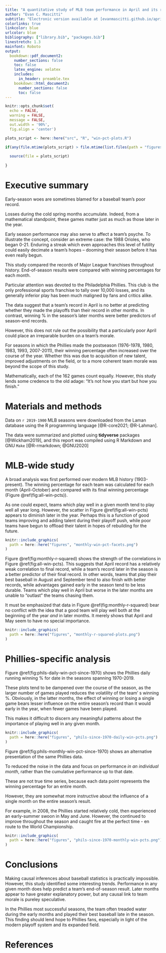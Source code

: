 ```yaml
---
title: "A quantitative study of MLB team performance in April and its relation to season-end results"
author: "Evan C. Mascitti"
subtitle: "Electronic version available at [evanmascitti.github.io/april-study/April-study-final-report.html](https://evanmascitti.github.io/april-study/April-study-final-report.html)"
colorlinks: true
linkcolor: blue
urlcolor: blue
bibliography: ["library.bib", "packages.bib"]
linestretch: 1.3
mainfont: Roboto
output: 
  bookdown::pdf_document2: 
    number_sections: false
    toc: false
    latex_engine: xelatex
    includes:
      in_header: preamble.tex
    bookdown::html_document2: 
      number_sections: false
      toc: false
---
```


```r
knitr::opts_chunk$set(
  echo = FALSE,
  warning = FALSE,
  message = FALSE,
  out.width = '90%',
  fig.align = 'center')
```


```r

plots_script <- here::here("src", "R", "win-pct-plots.R")

if(any(file.mtime(plots_script) > file.mtime(list.files(path = "figures", full.names = T)))){
  
  source(file = plots_script)
  
}
```


# Executive summary 


Early-season woes are sometimes blamed for a baseball team's poor record.

Losses during the cold spring months accumulate.
Indeed, from a mathematical standpoint, these games matter just as much as those later in the year. 

Early season performance may also serve to affect a team's psyche. 
To illustrate the concept, consider an extreme case: the 1988 Orioles, who began 0-21. 
Enduring a streak which even approaches this level of futility could easily decimate a team's hopes -- dooming their season before it has even really begun. 



This study compared the records of Major League franchises throughout history. 
End-of-season results were compared with winning percentages for each month.



Particular attention was devoted to the Philadelphia Phillies.
This club is the only professional sports franchise to tally over 10,000 losses, and its generally inferior play has been much maligned by fans and critics alike. 



The data suggest that a team's record in April is no better at predicting whether they made the playoffs than their record in other months. 
In contrast, winning % in the season's later months were better predictors of season-end records.  




However, this does not rule out the possibility that a particularly poor April could place an irreparable burden on a team's morale.



For seasons in which the Phillies made the postseason (1976-1978, 1980, 1983, 1993, 2007-2011), their winning percentage often increased over the course of the year. 
Whether this was due to acquisition of new talent, improved adjustments on the field, or to a more coherent team morale was beyond the scope of this study. 




Mathematically, each of the 162 games count equally. 
However, this study lends some credence to the old adage: "It's not how you start but how you finish."



# Materials and methods 



Data on `r 2019-1900` MLB seasons were downloaded from the Laman database using the R programming language [@R-core2021; @R-Lahman].


The data were summarized and plotted using **tidyverse** packages [@Wickham2019], and this report was compiled using R Markdown and GNU `Make` [@R-rmarkdown; @GNU2020]



# MLB-wide study


A broad analysis was first performed over modern MLB history (1903-present).
The winning percentage for each team was calculated for each month (April-October) and compared with its final winning percentage (Figure \@ref(fig:all-win-pcts)).


As one could expect, teams which play well in a given month tend to play well all year long. 
However, the scatter in Figure \@ref(fig:all-win-pcts) appears to diminish later in the year. 
Perhaps this is a function of good teams improving and adding talent during their playoff push, while poor teams have begun to offload their talent in hopes of rebuilding for the future.


```r
knitr::include_graphics(
  path = here::here("figures", "monthly-win-pct-facets.png")
)
```


Figure \@ref(fig:monthly-r-squared) shows the strength of the correlations in Figure  \@ref(fig:all-win-pcts). This suggests that April record has a relatively weak correlation to final record, while a team's record later in the season is a better predictor of their final record. 
In other words, teams that play their best baseball in August and September tend to also finish with better records, while advantages gained early in the season tend to be less durable. 
Teams which play well in April but worse in the later months are unable to "outlast" the teams chasing them.


It must be emphasized that data in Figure \@ref(fig:monthly-r-squared) bear no conflict with the idea that a good team will play well both at the beginning of the year _and_ in later months. It merely shows that April and May seem to have no special importance. 


```r
knitr::include_graphics(
  path = here::here("figures", "monthly-r-squared-plots.png")
)
```

# Phillies-specific analysis

Figure \@ref(fig:phils-daily-win-pct-since-1970) shows the Phillies daily running winning % for date in the seasons spanning 1970-2019.


These plots tend to be dampened over the course of the season, as the larger number of games played reduces the volatility of the team'
s winning %. Obviously, in the latter months, the effect of winning or losing a single game bears lesser influence on the entire season's record than it would early in the year, when fewer games have been played. 


This makes it difficult to discern any meaningful patterns about the importance of playing well in any given month.


```r
knitr::include_graphics(
  path = here::here("figures", "phils-since-1970-daily-win-pcts.png")
)
```


Figure \@ref(fig:phils-monthly-win-pct-since-1970) shows an alternative presentation of the same Phillies data. 

To reduced the noise in the data and focus on performance _in an individual month_, rather than the cumulative performance up to that date.

These are not true time series, because each data point represents the winning percentage for an entire month. 

However, they are somewhat more instructive about the influence of a single month on the entire season's result.


For example, in 2008, the Phillies started relatively cold, then experienced an early-summer swoon in May and June.
However, the continued to improve throughout the season and caught fire at the perfect time - en route to the World Championship.

```r
knitr::include_graphics(
  path = here::here("figures", "phils-since-1970-monthly-win-pcts.png")
)
```




# Conclusions 


Making causal inferences about baseball statistics is practically impossible. However, this study identified some interesting trends. 
Performance in any given month does help predict a team's end-of-season result. Later months appear to have greater explanatory power, but any causal link to team morale is pureley speculative. 


In the Phillies most successful seasons, the team often treaded water during the early months and played their best baseball late in the season. This finding should lend hope to Phillies fans, especially in light of the modern playoff system and its expanded field.



# References 


